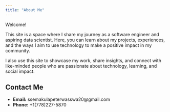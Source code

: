 ```yaml
---
title: "About Me"
---
```


Welcome! 

This site is a space where I share my journey as a software engineer and aspiring data scientist. Here, you can learn about my projects, experiences, and the ways I aim to use technology to make a positive impact in my community.  

I also use this site to showcase my work, share insights, and connect with like-minded people who are passionate about technology, learning, and social impact.

## Contact Me

- **Email:** ssemakulapeterwasswa20@gmail.com  
- **Phone:** +1(778)227-5870
